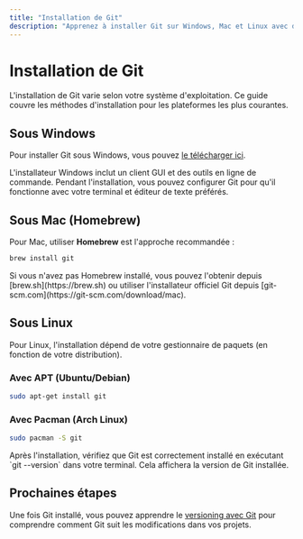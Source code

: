```yaml
---
title: "Installation de Git"
description: "Apprenez à installer Git sur Windows, Mac et Linux avec des instructions étape par étape pour chaque plateforme."
---
```


# Installation de Git

L'installation de Git varie selon votre système d'exploitation. Ce guide couvre les méthodes d'installation pour les plateformes les plus courantes.

## Sous Windows

Pour installer Git sous Windows, vous pouvez [le télécharger ici](https://git-scm.com/download/win).

<Note type="info">
L'installateur Windows inclut un client GUI et des outils en ligne de commande. Pendant l'installation, vous pouvez configurer Git pour qu'il fonctionne avec votre terminal et éditeur de texte préférés.
</Note>

## Sous Mac (Homebrew)

Pour Mac, utiliser **Homebrew** est l'approche recommandée :

```sh
brew install git
```

<Note>
Si vous n'avez pas Homebrew installé, vous pouvez l'obtenir depuis [brew.sh](https://brew.sh) ou utiliser l'installateur officiel Git depuis [git-scm.com](https://git-scm.com/download/mac).
</Note>

## Sous Linux

Pour Linux, l'installation dépend de votre gestionnaire de paquets (en fonction de votre distribution).

### Avec APT (Ubuntu/Debian)

```sh
sudo apt-get install git
```

### Avec Pacman (Arch Linux)

```sh
sudo pacman -S git
```

<Note type="success">
Après l'installation, vérifiez que Git est correctement installé en exécutant `git --version` dans votre terminal. Cela affichera la version de Git installée.
</Note>

## Prochaines étapes

Une fois Git installé, vous pouvez apprendre le [versioning avec Git](/docs/basics/git/versioning) pour comprendre comment Git suit les modifications dans vos projets.